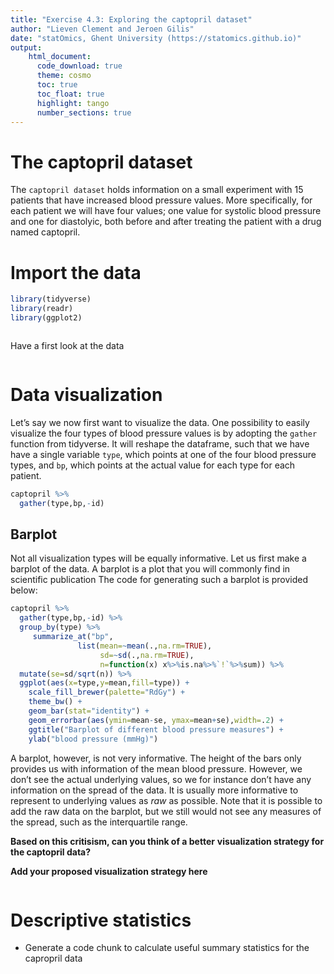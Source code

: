 ```yaml
---
title: "Exercise 4.3: Exploring the captopril dataset"
author: "Lieven Clement and Jeroen Gilis"
date: "statOmics, Ghent University (https://statomics.github.io)"
output:
    html_document:
      code_download: true    
      theme: cosmo
      toc: true
      toc_float: true
      highlight: tango
      number_sections: true
---
```


# The captopril dataset

The `captopril dataset` holds information on a small experiment with
15 patients that have increased blood pressure values. 
More specifically, for each patient we will have four values;
one value for systolic blood pressure and one for diastolyic,
both before and after treating the patient with a drug named captopril.

# Import the data

```r
library(tidyverse)
library(readr)
library(ggplot2)
```

```r

```

Have a first look at the data

```r

```

# Data visualization

Let's say we now first want to visualize the data. 
One possibility to easily visualize the four types
of blood pressure values is by adopting the `gather`
function from tidyverse. It will reshape the dataframe,
such that we have have a single variable `type`, which 
points at one of the four blood pressure types, and `bp`,
which points at the actual value for each type 
for each patient.

```r
captopril %>% 
  gather(type,bp,-id)
```

## Barplot

Not all visualization types will be equally informative.
Let us first make a barplot of the data. A barplot is a plot that you will 
commonly find in scientific publication The code for generating such a barplot 
is provided below:

```r
captopril %>% 
  gather(type,bp,-id) %>% 
  group_by(type) %>%
     summarize_at("bp",
               list(mean=~mean(.,na.rm=TRUE),
                    sd=~sd(.,na.rm=TRUE),
                    n=function(x) x%>%is.na%>%`!`%>%sum)) %>%
  mutate(se=sd/sqrt(n)) %>%
  ggplot(aes(x=type,y=mean,fill=type)) + 
    scale_fill_brewer(palette="RdGy") +
    theme_bw() +
    geom_bar(stat="identity") + 
    geom_errorbar(aes(ymin=mean-se, ymax=mean+se),width=.2) +
    ggtitle("Barplot of different blood pressure measures") +
    ylab("blood pressure (mmHg)")
```

A barplot, however, is not very informative. The height of the
bars only provides us with information of the mean blood pressure.
However, we don't see the actual underlying values, so we for
instance don't have any information on the spread of the data.
It is usually more informative to represent to underlying 
values as _raw_ as possible. Note that it is possible to add the
raw data on the barplot, but we still would not see any measures
of the spread, such as the interquartile range.

**Based on this critisism, can you think of a better**
**visualization strategy for the captopril data?**

**Add your proposed visualization strategy here**

```r

```

# Descriptive statistics

- Generate a code chunk to calculate useful summary statistics for 
the capropril data





